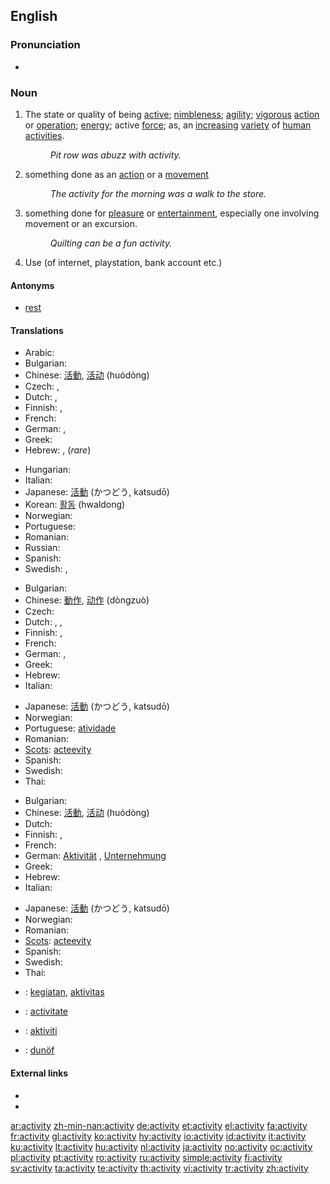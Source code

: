 ==English==
{{wikipedia}}

===Pronunciation===
* {{audio|en-us-activity.ogg|Audio (US)}}

===Noun===
{{WikiSaurus-link|activity}}
{{en-noun|activit|ies}}

# The state or quality of being [[active]]; [[nimbleness]]; [[agility]]; [[vigorous]] [[action]] or [[operation]]; [[energy]]; active [[force]]; as, an [[increasing]] [[variety]] of [[human]] [[activities]].
#: ''Pit row was abuzz with activity.''
# something done as an [[action]] or a [[movement]]
#: ''The activity for the morning was a walk to the store.''
# something done for [[pleasure]] or [[entertainment]], especially one involving movement or an excursion.
#: ''Quilting can be a fun activity.''
# Use (of internet, playstation, bank account etc.)

====Antonyms====
* [[rest]]

====Translations====
{{trans-top|The state or quality of being active; nimbleness; agility; vigorous action or operation; energy; active force}}
* Arabic: {{Arab|[[نشاط]]}} {{IPAchar|(našāʈ)}} {{m}}
* Bulgarian: {{t+|bg|активност|f|tr=aktívnost|sc=Cyrl}}
* Chinese: [[活動]], [[活动]] (huódòng)
* Czech: {{t-|cs|aktivita|f}}, {{t-|cs|čilost|f}}
* Dutch: {{t+|nl|activiteit|f}}, {{t+|nl|actief|f}}
* Finnish: {{t-|fi|aktiivisuus}}, {{t+|fi|toiminta}}
* French: {{t+|fr|activité|f}}
* German: {{t+|de|Aktivität|f}}, {{t+|de|Tätigkeit|f}}
* Greek: {{t+|el|δραστηριότητα|f|tr=drastiriótita|sc=Grek}}
* Hebrew: {{he-translation|פעילות|pe‘ilút}} {{f}}, {{he-translation|מעש|má`as}} {{m}} (''rare'')
{{trans-mid}}
* Hungarian: {{t+|hu|elfoglaltság}}
* Italian: {{t+|it|attività|f}}
* Japanese: [[活動]] (かつどう, katsudō)
* Korean: [[활동]] (hwaldong)
* Norwegian: {{t+|no|aktivitet|m}}
* Portuguese: {{t+|pt|atividade|f}}
* Romanian: {{t+|ro|activitate|f}}
* Russian: {{t+|ru|деятельность|f|tr=déjatel’nost’|sc=Cyrl}}
* Spanish: {{t+|es|actividad|f}}
* Swedish: {{t-|sv|aktivitet|c}}, {{t+|sv|verksamhet|c}}
{{trans-bottom}}

{{trans-top|something done as an action or a movement}}
* Bulgarian: {{t|bg|дейност|sc=Cyrl}}
* Chinese: [[動作]], [[动作]] (dòngzuò)
* Czech: {{t+|cs|činnost|f}}
* Dutch: {{t+|nl|activiteit|f}}, {{t+|nl|beweging|f}}, {{t+|nl|werkzaamheid|f}}
* Finnish: {{t-|fi|aktiivisuus}}, {{t+|fi|toiminta}}
* French: {{t+|fr|activité|f}}
* German: {{t+|de|Aktivität|f}}, {{t+|de|Handlung|f}}
* Greek: {{t|el|δράση|f|tr=drási|sc=Grek}}
* Hebrew: {{he-translation|פעילות|pe‘ilút}} {{f}}
* Italian: {{t+|it|attività|f}}
{{trans-mid}}
* Japanese: [[活動]] (かつどう, katsudō)
* Norwegian: {{t+|no|aktivitet|m}}
* Portuguese: [[atividade]] {{f}}
* Romanian: {{t+|ro|activitate|f}}
* [[Scots]]: [[acteevity]]
* Spanish: {{t+|es|actividad|f}}
* Swedish: {{t-|sv|aktivitet|c}}
* Thai: {{t+|en|การเคลื่อนไหว|xs=English}}
{{trans-bottom}}

{{trans-top|something done for pleasure or entertainment}}
* Bulgarian: {{t+|bg|активност|sc=Cyrl}}
* Chinese: [[活動]], [[活动]] (huódòng)
* Dutch: {{t+|nl|activiteit|f}}
* Finnish: {{t-|fi|askartelu}}, {{t-|fi|aktiviteetti}}
* French: {{t+|fr|activité|f}}
* German: [[Aktivität]] {{f}}, [[Unternehmung]] {{f}}
* Greek: {{t+|el|δραστηριότητα|f|tr=drastiriótita|sc=Grek}}
* Hebrew: {{he-translation|פעילות|pe‘ilút}} {{f}}
* Italian: {{t+|it|attività|f}}
{{trans-mid}}
* Japanese: [[活動]] (かつどう, katsudō)
* Norwegian: {{t+|no|aktivitet|m}}
* Romanian: {{t+|ro|activitate|f}}
* [[Scots]]: [[acteevity]]
* Spanish: {{t+|es|actividad|f}}
* Swedish: {{t-|sv|aktivitet|c}}
* Thai: {{t+|th|กิจกรรม|xs=Thai}}
{{trans-bottom}}

{{checktrans-top}}
* {{ttbc|Indonesian}}: [[giat|kegiatan]], [[aktivitas]]
* {{ttbc|Interlingua}}: [[activitate]]
* {{ttbc|Malay}}: [[aktiviti]]
* {{ttbc|Volapük}}: [[dunöf]]
{{trans-mid}}
{{trans-bottom}}

====External links====
* {{R:Webster 1913}}
* {{R:Century 1911}}

[[ar:activity]]
[[zh-min-nan:activity]]
[[de:activity]]
[[et:activity]]
[[el:activity]]
[[fa:activity]]
[[fr:activity]]
[[gl:activity]]
[[ko:activity]]
[[hy:activity]]
[[io:activity]]
[[id:activity]]
[[it:activity]]
[[ku:activity]]
[[lt:activity]]
[[hu:activity]]
[[nl:activity]]
[[ja:activity]]
[[no:activity]]
[[oc:activity]]
[[pl:activity]]
[[pt:activity]]
[[ro:activity]]
[[ru:activity]]
[[simple:activity]]
[[fi:activity]]
[[sv:activity]]
[[ta:activity]]
[[te:activity]]
[[th:activity]]
[[vi:activity]]
[[tr:activity]]
[[zh:activity]]